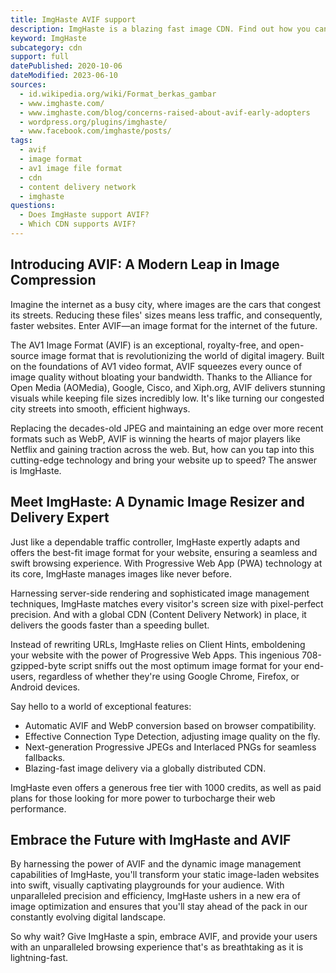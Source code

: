 ```yaml
---
title: ImgHaste AVIF support
description: ImgHaste is a blazing fast image CDN. Find out how you can use AVIF images in ImgHaste.
keyword: ImgHaste
subcategory: cdn
support: full
datePublished: 2020-10-06
dateModified: 2023-06-10
sources:
  - id.wikipedia.org/wiki/Format_berkas_gambar
  - www.imghaste.com/
  - www.imghaste.com/blog/concerns-raised-about-avif-early-adopters
  - wordpress.org/plugins/imghaste/
  - www.facebook.com/imghaste/posts/
tags:
  - avif
  - image format
  - av1 image file format
  - cdn
  - content delivery network
  - imghaste
questions:
  - Does ImgHaste support AVIF?
  - Which CDN supports AVIF?
---
```


## Introducing AVIF: A Modern Leap in Image Compression

Imagine the internet as a busy city, where images are the cars that congest its streets. Reducing these files' sizes means less traffic, and consequently, faster websites. Enter AVIF—an image format for the internet of the future.

The AV1 Image Format (AVIF) is an exceptional, royalty-free, and open-source image format that is revolutionizing the world of digital imagery. Built on the foundations of AV1 video format, AVIF squeezes every ounce of image quality without bloating your bandwidth. Thanks to the Alliance for Open Media (AOMedia), Google, Cisco, and Xiph.org, AVIF delivers stunning visuals while keeping file sizes incredibly low. It's like turning our congested city streets into smooth, efficient highways.

Replacing the decades-old JPEG and maintaining an edge over more recent formats such as WebP, AVIF is winning the hearts of major players like Netflix and gaining traction across the web. But, how can you tap into this cutting-edge technology and bring your website up to speed? The answer is ImgHaste.

## Meet ImgHaste: A Dynamic Image Resizer and Delivery Expert

Just like a dependable traffic controller, ImgHaste expertly adapts and offers the best-fit image format for your website, ensuring a seamless and swift browsing experience. With Progressive Web App (PWA) technology at its core, ImgHaste manages images like never before.

Harnessing server-side rendering and sophisticated image management techniques, ImgHaste matches every visitor's screen size with pixel-perfect precision. And with a global CDN (Content Delivery Network) in place, it delivers the goods faster than a speeding bullet.

Instead of rewriting URLs, ImgHaste relies on Client Hints, emboldening your website with the power of Progressive Web Apps. This ingenious 708-gzipped-byte script sniffs out the most optimum image format for your end-users, regardless of whether they're using Google Chrome, Firefox, or Android devices.

Say hello to a world of exceptional features:

- Automatic AVIF and WebP conversion based on browser compatibility.
- Effective Connection Type Detection, adjusting image quality on the fly.
- Next-generation Progressive JPEGs and Interlaced PNGs for seamless fallbacks.
- Blazing-fast image delivery via a globally distributed CDN.

ImgHaste even offers a generous free tier with 1000 credits, as well as paid plans for those looking for more power to turbocharge their web performance.

## Embrace the Future with ImgHaste and AVIF

By harnessing the power of AVIF and the dynamic image management capabilities of ImgHaste, you'll transform your static image-laden websites into swift, visually captivating playgrounds for your audience. With unparalleled precision and efficiency, ImgHaste ushers in a new era of image optimization and ensures that you'll stay ahead of the pack in our constantly evolving digital landscape.

So why wait? Give ImgHaste a spin, embrace AVIF, and provide your users with an unparalleled browsing experience that's as breathtaking as it is lightning-fast.
